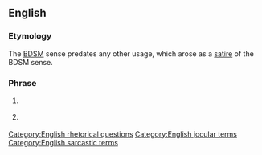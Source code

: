 ==English==

===Etymology===
The [[BDSM]] sense predates any other usage, which arose as a [[satire]] of the BDSM sense.

===Phrase===
{{head|en|phrase}}

# {{lb|en|BDSM}} {{non-gloss definition|An assertion that one is the [[master]] in a relationship.}}
# {{lb|en|by extension}} {{non-gloss definition|A humorous and/or sarcastic statement of [[superiority]] over someone else.}}

[[Category:English rhetorical questions]]
[[Category:English jocular terms]]
[[Category:English sarcastic terms]]
